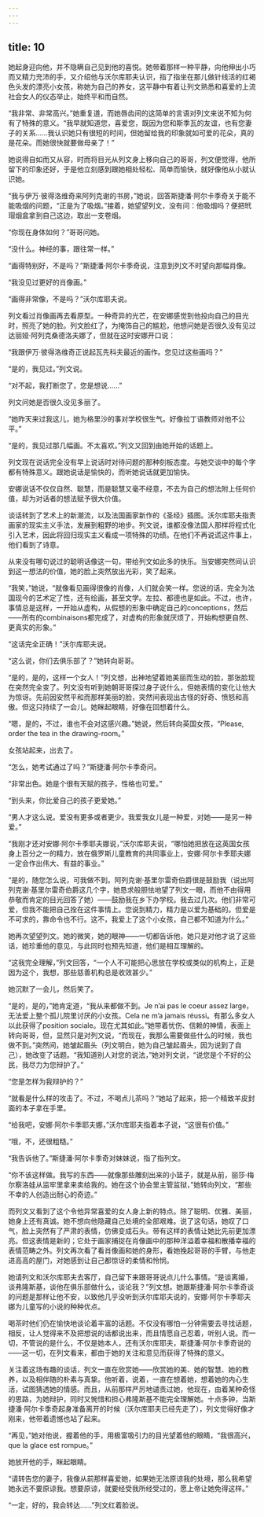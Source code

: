 ```yaml
---
---
---
```

title: 10
---




她起身迎向他，并不隐瞒自己见到他的喜悦。她带着那样一种平静，向他伸出小巧而又精力充沛的手，又介绍他与沃尔库耶夫认识，指了指坐在那儿做针线活的红褐色头发的漂亮小女孩，称她为自己的养女，这平静中有着让列文熟悉和喜爱的上流社会女人的仪态举止，始终平和而自然。

“我非常、非常高兴。”她重复道，而她唇齿间的这简单的言语对列文来说不知为何有了特殊的意义。“我早就知道您，喜爱您，既因为您和斯季瓦的友谊，也有您妻子的关系……我认识她只有很短的时间，但她留给我的印象就如可爱的花朵，真的是花朵。而她很快就要做母亲了！”

她说得自如而又从容，时而将目光从列文身上移向自己的哥哥，列文便觉得，他所留下的印象还好，于是他立刻感到跟她相处轻松、简单而愉快，就好像他从小就认识她。

“我与伊万·彼得洛维奇来阿列克谢的书房，”她说，回答斯捷潘·阿尔卡季奇关于能不能吸烟的问题，“正是为了吸烟。”接着，她望望列文，没有问：他吸烟吗？便把玳瑁烟盒拿到自己这边，取出一支卷烟。

“你现在身体如何？”哥哥问她。

“没什么。神经的事，跟往常一样。”

“画得特别好，不是吗？”斯捷潘·阿尔卡季奇说，注意到列文不时望向那幅肖像。

“我没见过更好的肖像画。”

“画得非常像，不是吗？”沃尔库耶夫说。

列文看过肖像画再去看原型。一种奇异的光芒，在安娜感觉到他投向自己的目光时，照亮了她的脸。列文脸红了，为掩饰自己的尴尬，他想问她是否很久没有见过达丽娅·阿列克桑德洛夫娜了，但就在这时安娜开口说：

“我跟伊万·彼得洛维奇正说起瓦先科夫最近的画作。您见过这些画吗？”

“是的，我见过。”列文说。

“对不起，我打断您了，您是想说……”

列文问她是否很久没见多丽了。

“她昨天来过我这儿，她为格里沙的事对学校很生气。好像拉丁语教师对他不公平。”

“是的，我见过那几幅画。不太喜欢。”列文又回到由她开始的话题上。

列文现在说话完全没有早上说话时对待问题的那种刻板态度。与她交谈中的每个字都有特殊意义。跟她说话是愉快的，而听她说话就更加愉快。

安娜说话不仅仅自然、聪慧，而是聪慧又毫不经意，不去为自己的想法附上任何价值，却为对话者的想法赋予很大价值。

谈话转到了艺术上的新潮流，以及法国画家新作的《圣经》插图。沃尔库耶夫指责画家的现实主义手法，发展到粗野的地步。列文说，谁都没像法国人那样将程式化引入艺术，因此将回归现实主义看成一项特殊的功绩。在他们不再说谎这件事上，他们看到了诗意。

从来没有哪句说过的聪明话像这一句，带给列文如此多的快乐。当安娜突然间认识到这一想法的价值，她的脸上突然放出光彩，笑了起来。

“我笑，”她说，“就像看见画得很像的肖像，人们就会笑一样。您说的话，完全为法国现今的艺术定了性，还有绘画，甚至文学。左拉、都德也是如此。不过，也许，事情总是这样，一开始从虚构，从假想的形象中确定自己的conceptions，然后——所有的combinaisons都完成了，对虚构的形象就厌烦了，开始构想更自然、更真实的形象。”

“这话完全正确！”沃尔库耶夫说。

“这么说，你们去俱乐部了？”她转向哥哥。

“是的，是的，这样一个女人！”列文想，出神地望着她美丽而生动的脸，那张脸现在突然完全变了。列文没有听到她朝哥哥探过身子说什么，但她表情的变化让他大为惊讶。先前因安然平和而那样美丽的脸，突然间表现出古怪的好奇、愤怒和高傲。但这只持续了一会儿。她眯起眼睛，好像在回想着什么。

“嗯，是的，不过，谁也不会对这感兴趣。”她说，然后转向英国女孩，“Please, order the tea in the drawing-room。”

女孩站起来，出去了。

“怎么，她考试通过了吗？”斯捷潘·阿尔卡季奇问。

“非常出色。她是个很有天赋的孩子，性格也可爱。”

“到头来，你比爱自己的孩子更爱她。”

“男人才这么说。爱没有更多或者更少。我爱我女儿是一种爱，对她——是另一种爱。”

“我刚才还对安娜·阿尔卡季耶夫娜说，”沃尔库耶夫说，“哪怕她把放在这英国女孩身上百分之一的精力，放在俄罗斯儿童教育的共同事业上，安娜·阿尔卡季耶夫娜一定会作出伟大、有益的事业。”

“是的，随您怎么说，可我做不到。阿列克谢·基里尔雷奇伯爵很是鼓励我（说出阿列克谢·基里尔雷奇伯爵这几个字，她恳求般胆怯地望了列文一眼，而他不由得用恭敬而肯定的目光回答了她）——鼓励我在乡下办学校。我去过几次。他们非常可爱，但我不能把自己拴在这件事情上。您说到精力，精力是以爱为基础的。但爱是不可求的，靠命令也不行。这不，我爱上了这个小女孩，自己都不知道为什么。”

她再次望望列文。她的微笑，她的眼神——一切都告诉他，她只是对他才说了这些话，她珍重他的意见，与此同时也预先知道，他们是相互理解的。

“这我完全理解，”列文回答，“一个人不可能把心思放在学校或类似的机构上，正是因为这个，我想，那些慈善机构总是收效甚少。”

她沉默了一会儿，然后笑了。

“是的，是的，”她肯定道，“我从来都做不到。Je n’ai pas le coeur assez large，无法爱上整个孤儿院里讨厌的小女孩。Cela ne m’a jamais réussi。有那么多女人以此获得了position sociale。现在尤其如此。”她带着忧伤、信赖的神情，表面上转向哥哥，但，显然只是对列文说，“而现在，我那么需要做些什么的时候，我也做不到。”突然间，她皱起眉头（列文明白，她为自己皱起眉头，因为说到了自己），她改变了话题。“我知道别人对您的说法，”她对列文说，“说您是个不好的公民，我尽力为您辩护了。”

“您是怎样为我辩护的？”

“就看是什么样的攻击了。不过，不喝点儿茶吗？”她站了起来，把一个精致羊皮封面的本子拿在手里。

“给我吧，安娜·阿尔卡季耶夫娜，”沃尔库耶夫指着本子说，“这很有价值。”

“哦，不，还很粗糙。”

“我告诉他了。”斯捷潘·阿尔卡季奇对妹妹说，指了指列文。

“你不该这样做。我写的东西——就像那些雕刻出来的小篮子，就是从前，丽莎·梅尔察洛娃从监牢里拿来卖给我的。她在这个协会里主管监狱，”她转向列文，“那些不幸的人创造出耐心的奇迹。”

而列文又看到了这个令他异常喜爱的女人身上新的特点。除了聪明、优雅、美丽，她身上还有真诚。她不想向他隐藏自己处境的全部艰难。说了这句话，她叹了口气，脸上突然有了严肃的表情，仿佛变成石头。带有这样的表情让她比先前更加漂亮。但这表情是新的；它处于画家捕捉在肖像画中的那种洋溢着幸福和散播幸福的表情范畴之外。列文再次看了看肖像画和她的身形，看她挽起哥哥的手臂，与他走进高高的屋门，对她感到让自己都惊讶的柔情和怜悯。

她请列文和沃尔库耶夫去客厅，自己留下来跟哥哥说点儿什么事情。“是谈离婚，谈弗隆斯基，谈他在俱乐部做什么，谈论我？”列文想。她跟斯捷潘·阿尔卡季奇谈的问题是那样让他不安，以致他几乎没听到沃尔库耶夫说的，安娜·阿尔卡季耶夫娜为儿童写的小说的种种优点。

喝茶时他们仍在愉快地谈论着丰富的话题。不仅没有哪怕一分钟需要去寻找话题，相反，让人觉得来不及把想说的话都说出来，而且情愿自己忍着，听别人说。而一切，不管说的是什么，不仅是她本人，还有沃尔库耶夫，斯捷潘·阿尔卡季奇说的——这一切，在列文看来，都由于她的关注和意见而获得了特殊的意义。

关注着这场有趣的谈话，列文一直在欣赏她——欣赏她的美、她的智慧、她的教养，以及相伴随的朴素与真挚。他听着，说着，一直在想着她，想着她的内心生活，试图猜透她的情感。而且，从前那样严厉地谴责过她，他现在，由着某种奇怪的思路，为她辩护，同时又惋惜和担心弗隆斯基不能完全理解她。十点多钟，当斯捷潘·阿尔卡季奇起身准备离开的时候（沃尔库耶夫已经先走了），列文觉得好像才刚来，他带着遗憾也站了起来。

“再见，”她对他说，握着他的手，用极富吸引力的目光望着他的眼睛，“我很高兴，que la glace est rompue。”

她放开他的手，眯起眼睛。

“请转告您的妻子，我像从前那样喜爱她，如果她无法原谅我的处境，那么我希望她永远不要原谅我。想要原谅，就要经受我所经受过的，愿上帝让她免得这样。”

“一定，好的，我会转达……”列文红着脸说。